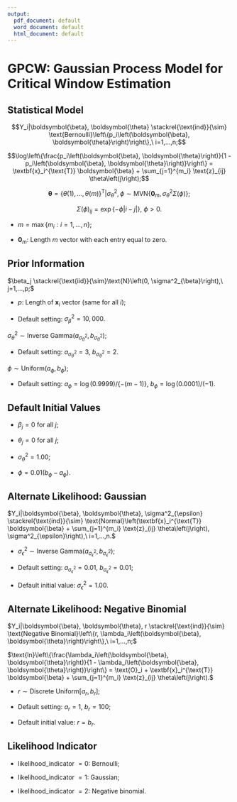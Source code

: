 ```yaml
---
output:
  pdf_document: default
  word_document: default
  html_document: default
---
```

# GPCW: Gaussian Process Model for Critical Window Estimation

## Statistical Model
$$Y_i|\boldsymbol{\beta}, \boldsymbol{\theta} \stackrel{\text{ind}}{\sim} \text{Bernoulli}\left\{p_i\left(\boldsymbol{\beta}, \boldsymbol{\theta}\right)\right\},\ i=1,...,n;$$

$$\log\left\{\frac{p_i\left(\boldsymbol{\beta}, \boldsymbol{\theta}\right)}{1 - p_i\left(\boldsymbol{\beta}, \boldsymbol{\theta}\right)}\right\} = \textbf{x}_i^{\text{T}} \boldsymbol{\beta} + \sum_{j=1}^{m_i} \text{z}_{ij} \theta\left(j\right);$$

$$\boldsymbol{\theta}=\left\{\theta\left(1\right), ..., \theta\left(m\right)\right\}^{\text{T}}| \sigma^2_{\theta}, \phi \sim \text{MVN}\left\{\boldsymbol{0}_m, \sigma^2_{\theta}\Sigma\left(\phi\right)\right\};$$

$$\Sigma\left(\phi\right)_{ij} = \exp\left\{-\phi |i-j|\right\},\ \phi > 0.$$

* $m = \max\left\{m_i: i=1,...,n\right\};$

* $\boldsymbol{0}_m$: Length $m$ vector with each entry equal to zero.

## Prior Information
$\beta_j \stackrel{\text{iid}}{\sim}\text{N}\left(0, \sigma^2_{\beta}\right),\ j=1,...,p;$

* $p$: Length of $\textbf{x}_i$ vector (same for all $i$);

* Default setting: $\sigma^2_{\beta} = 10,000.$

$\sigma^2_{\theta} \sim \text{Inverse Gamma}\left(a_{\sigma^2_{\theta}}, b_{\sigma^2_{\theta}}\right);$

* Default setting: $a_{\sigma^2_{\theta}} = 3$, $b_{\sigma^2_{\theta}} = 2.$

$\phi \sim \text{Uniform}\left(a_{\phi}, b_{\phi}\right);$

* Default setting: $a_{\phi} = \log(0.9999)/\left\{-(m-1)\right\}$, $b_{\phi} = \log(0.0001)/(-1).$

## Default Initial Values
* $\beta_j = 0$ for all $j$;

* $\theta_j = 0$ for all $j$;

* $\sigma^2_{\theta} = 1.00$;

* $\phi = 0.01\left(b_{\phi} - a_{\phi}\right)$.

## Alternate Likelihood: Gaussian
$Y_i|\boldsymbol{\beta}, \boldsymbol{\theta}, \sigma^2_{\epsilon} \stackrel{\text{ind}}{\sim} \text{Normal}\left(\textbf{x}_i^{\text{T}} \boldsymbol{\beta} + \sum_{j=1}^{m_i} \text{z}_{ij} \theta\left(j\right), \sigma^2_{\epsilon}\right),\ i=1,...,n.$

* $\sigma^2_{\epsilon} \sim \text{Inverse Gamma}\left(a_{\sigma^2_{\epsilon}}, b_{\sigma^2_{\epsilon}}\right);$ 

* Default setting: $a_{\sigma^2_{\epsilon}} = 0.01$, $b_{\sigma^2_{\epsilon}} = 0.01$; 

* Default initial value: $\sigma^2_{\epsilon} = 1.00$.

## Alternate Likelihood: Negative Binomial
$Y_i|\boldsymbol{\beta}, \boldsymbol{\theta}, r \stackrel{\text{ind}}{\sim} \text{Negative Binomial}\left\{r, \lambda_i\left(\boldsymbol{\beta}, \boldsymbol{\theta}\right)\right\},\ i=1,...,n;$

$\text{ln}\left\{\frac{\lambda_i\left(\boldsymbol{\beta}, \boldsymbol{\theta}\right)}{1 - \lambda_i\left(\boldsymbol{\beta}, \boldsymbol{\theta}\right)}\right\} = \text{O}_i + \textbf{x}_i^{\text{T}} \boldsymbol{\beta} + \sum_{j=1}^{m_i} \text{z}_{ij} \theta\left(j\right).$

* $r \sim \text{Discrete Uniform}\left[a_r, b_r\right];$ 

* Default setting: $a_r = 1$, $b_r = 100$; 

* Default initial value: $r = b_r$.

## Likelihood Indicator
* likelihood_indicator $= 0$: Bernoulli; 

* likelihood_indicator $= 1$: Gaussian;

* likelihood_indicator $= 2$: Negative binomial.

